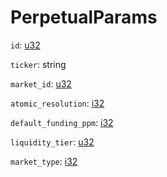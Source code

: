 # PerpetualParams

`id`: [u32]

`ticker`: string

`market_id`: [u32]

`atomic_resolution`: [i32]

`default_funding_ppm`: [i32]

`liquidity_tier`: [u32]

`market_type`: [i32]

[u32]: /types/u32
[i32]: /types/i32
